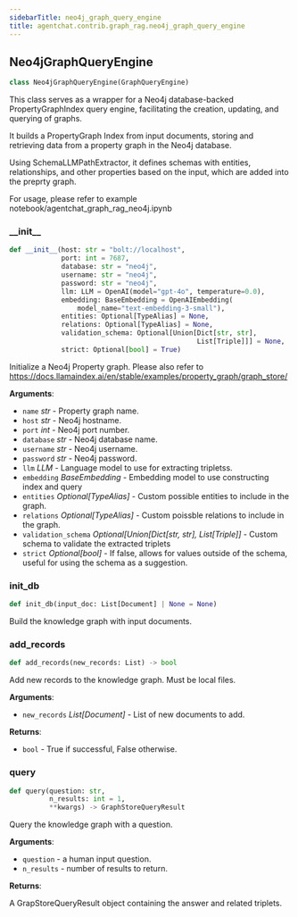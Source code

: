 ```yaml
---
sidebarTitle: neo4j_graph_query_engine
title: agentchat.contrib.graph_rag.neo4j_graph_query_engine
---
```


## Neo4jGraphQueryEngine

```python
class Neo4jGraphQueryEngine(GraphQueryEngine)
```

This class serves as a wrapper for a Neo4j database-backed PropertyGraphIndex query engine,
facilitating the creation, updating, and querying of graphs.

It builds a PropertyGraph Index from input documents,
storing and retrieving data from a property graph in the Neo4j database.

Using SchemaLLMPathExtractor, it defines schemas with entities, relationships, and other properties based on the input,
which are added into the preprty graph.

For usage, please refer to example notebook/agentchat_graph_rag_neo4j.ipynb

### \_\_init\_\_

```python
def __init__(host: str = "bolt://localhost",
             port: int = 7687,
             database: str = "neo4j",
             username: str = "neo4j",
             password: str = "neo4j",
             llm: LLM = OpenAI(model="gpt-4o", temperature=0.0),
             embedding: BaseEmbedding = OpenAIEmbedding(
                 model_name="text-embedding-3-small"),
             entities: Optional[TypeAlias] = None,
             relations: Optional[TypeAlias] = None,
             validation_schema: Optional[Union[Dict[str, str],
                                               List[Triple]]] = None,
             strict: Optional[bool] = True)
```

Initialize a Neo4j Property graph.
Please also refer to https://docs.llamaindex.ai/en/stable/examples/property_graph/graph_store/

**Arguments**:

- `name` _str_ - Property graph name.
- `host` _str_ - Neo4j hostname.
- `port` _int_ - Neo4j port number.
- `database` _str_ - Neo4j database name.
- `username` _str_ - Neo4j username.
- `password` _str_ - Neo4j password.
- `llm` _LLM_ - Language model to use for extracting tripletss.
- `embedding` _BaseEmbedding_ - Embedding model to use constructing index and query
- `entities` _Optional[TypeAlias]_ - Custom possible entities to include in the graph.
- `relations` _Optional[TypeAlias]_ - Custom poissble relations to include in the graph.
- `validation_schema` _Optional[Union[Dict[str, str], List[Triple]]_ - Custom schema to validate the extracted triplets
- `strict` _Optional[bool]_ - If false, allows for values outside of the schema, useful for using the schema as a suggestion.

### init\_db

```python
def init_db(input_doc: List[Document] | None = None)
```

Build the knowledge graph with input documents.

### add\_records

```python
def add_records(new_records: List) -> bool
```

Add new records to the knowledge graph. Must be local files.

**Arguments**:

- `new_records` _List[Document]_ - List of new documents to add.
  

**Returns**:

- `bool` - True if successful, False otherwise.

### query

```python
def query(question: str,
          n_results: int = 1,
          **kwargs) -> GraphStoreQueryResult
```

Query the knowledge graph with a question.

**Arguments**:

- `question` - a human input question.
- `n_results` - number of results to return.
  

**Returns**:

  A GrapStoreQueryResult object containing the answer and related triplets.

